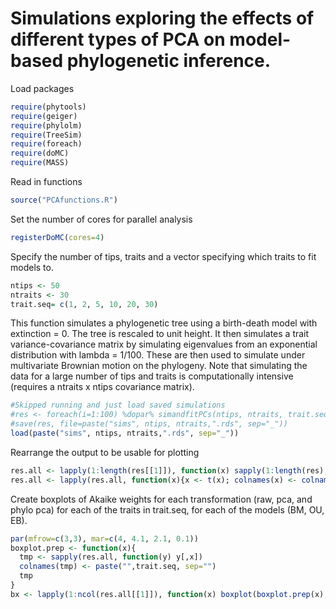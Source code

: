 # Simulations exploring the effects of different types of PCA on model-based phylogenetic inference.

Load packages
``` r
require(phytools)
require(geiger)
require(phylolm)
require(TreeSim)
require(foreach)
require(doMC)
require(MASS)
```

Read in functions
``` r
source("PCAfunctions.R")
```

Set the number of cores for parallel analysis
``` r
registerDoMC(cores=4)
```

Specify the number of tips, traits and a vector specifying which traits to fit models to.
``` r
ntips <- 50
ntraits <- 30
trait.seq= c(1, 2, 5, 10, 20, 30)
```

This function simulates a phylogenetic tree using a birth-death model with extinction = 0. The tree is rescaled to unit height. It then simulates a trait variance-covariance matrix by simulating eigenvalues from an exponential distribution with lambda = 1/100. These are then used to simulate under multivariate Brownian motion on the phylogeny. Note that simulating the data for a large number of tips and traits is computationally intensive (requires a ntraits x ntips covariance matrix).

``` r
#Skipped running and just load saved simulations
#res <- foreach(i=1:100) %dopar% simandfitPCs(ntips, ntraits, trait.seq=trait.seq)
#save(res, file=paste("sims", ntips, ntraits,".rds", sep="_"))
load(paste("sims", ntips, ntraits,".rds", sep="_"))
```

Rearrange the output to be usable for plotting
``` r
res.all <- lapply(1:length(res[[1]]), function(x) sapply(1:length(res), function(y) res[[y]][[x]]))
res.all <- lapply(res.all, function(x){x <- t(x); colnames(x) <- colnames(res[[1]][[1]]); x})
```

Create boxplots of Akaike weights for each transformation (raw, pca, and phylo  pca) for each of the traits in trait.seq, for each of the models (BM, OU, EB).
``` r
par(mfrow=c(3,3), mar=c(4, 4.1, 2.1, 0.1))
boxplot.prep <- function(x){
  tmp <- sapply(res.all, function(y) y[,x])
  colnames(tmp) <- paste("",trait.seq, sep="")
  tmp
}
bx <- lapply(1:ncol(res.all[[1]]), function(x) boxplot(boxplot.prep(x), ylab="AICw",xlab="Trait", main=colnames(res.all[[1]])[x]))
```
